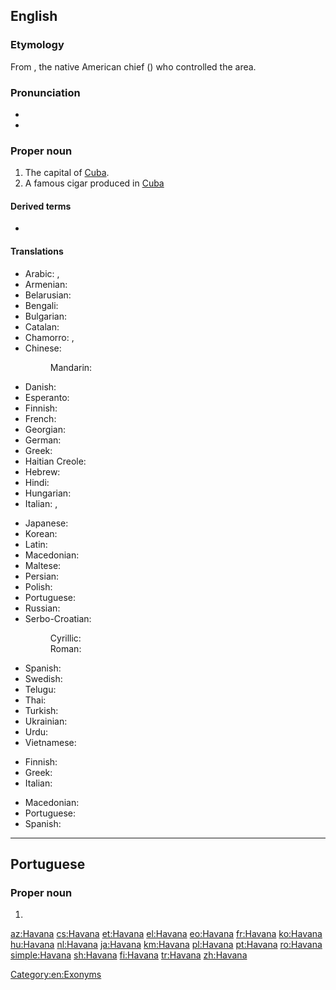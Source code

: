 ==English==
{{wikipedia}}

===Etymology===
From {{etyl|tnq|en}} {{w|Habaguanex}}, the native American chief ({{w|Cacique}}) who controlled the area.

===Pronunciation===
* {{IPA|/həˈvænə/|lang=en}}
* {{rhymes|ænə|lang=en}}

===Proper noun===
{{en-proper noun}}

# The capital of [[Cuba]].
# A famous cigar produced in [[Cuba]]

====Derived terms====
* {{l|en|Havanan}}

====Translations====
{{trans-top|capital}}
* Arabic: {{t|ar|هَافَانَا|f|tr=hafānā}}, {{t|ar|هَافَانَا|f|tr=havānā}}
* Armenian: {{t|hy|Հավանա}}
* Belarusian: {{t|be|Гавана|f|tr=Havána}}
* Bengali: {{t|bn|হাভানা|tr=havānā}}
* Bulgarian: {{t|bg|Хавана|f|tr=Havána}}
* Catalan: {{t|ca|L'Havana}}
* Chamorro: {{t|ch|english}}, {{t|ch|havanaea}}
* Chinese:
*: Mandarin: {{t+|cmn|哈瓦那|tr=Hāwǎnà|sc=Hani}}
* Danish: {{t|da|Havana}}
* Esperanto: {{t|eo|Havano}}
* Finnish: {{t+|fi|Havanna}}
* French: {{t+|fr|La Havane|f}}
* Georgian: {{t|ka|ჰავანა}}
* German: {{t+|de|Havanna|f}}
* Greek: {{t+|el|Αβάνα|f}}
* Haitian Creole: {{t|ht|La Avàn}}
* Hebrew: {{t|he|הוואנה}}
* Hindi: {{t+|hi|हवाना|tr=havānā}}
* Hungarian: {{t+|hu|Havanna}}
* Italian: {{t|it|L'Avana|f}}, {{t|it|L'Havana|f}}
{{trans-mid}}
* Japanese: {{t|ja|ハバナ|tr=Habana}}
* Korean: {{t|ko|아바나|tr=Abana|sc=Hang}}
* Latin: {{t|la|Avana}}
* Macedonian: {{t|mk|Хавана|f|tr=Havána}}
* Maltese: {{t|mt|Ħavana|alt=il-Ħavana}}
* Persian: {{t|fa|هاوانا|tr=Hâvânâ}}
* Polish: {{t+|pl|Hawana|f}}
* Portuguese: {{t+|pt|Havana|f}}
* Russian: {{t+|ru|Гава́на|f}}
* Serbo-Croatian:
*: Cyrillic: {{t|sh|Хавана|f|sc=Cyrl}}
*: Roman: {{t+|sh|Havana|f}}
* Spanish: {{t|es|la Habana|f}}
* Swedish: {{t+|sv|Havanna}}
* Telugu: {{t|te|హవానా}}
* Thai: {{t|th|ฮาวานา|tr=haawaanaa}}
* Turkish: {{t+|tr|Havana}}
* Ukrainian: {{t|uk|Гавана|f|tr=Havána}}
* Urdu: {{t|ur|ہوانا|tr=havānā}}
* Vietnamese: {{t|vi|La Habana}}
{{trans-bottom}}

{{trans-top|cigar}}
* Finnish: {{t|fi|havannalainen}}
* Greek: {{t|el|πούρα Αβάνας}}
* Italian: {{t+|it|avana|m}}
{{trans-mid}}
* Macedonian: {{t|mk|хаванска пура|f|tr=hávanska púra}}
* Portuguese: {{t|pt|havana|m}}
* Spanish: {{t+|es|habano|m}}
{{trans-bottom}}

{{topics|en|Cities in Cuba|Capital cities}}
[[Category:en:Exonyms]]

----

==Portuguese==

===Proper noun===
{{pt-proper noun|f}}

# {{place|pt|capital city|c/Cuba|t1=Havana}}

{{topics|pt|Cities in Cuba}}

[[az:Havana]]
[[cs:Havana]]
[[et:Havana]]
[[el:Havana]]
[[eo:Havana]]
[[fr:Havana]]
[[ko:Havana]]
[[hu:Havana]]
[[nl:Havana]]
[[ja:Havana]]
[[km:Havana]]
[[pl:Havana]]
[[pt:Havana]]
[[ro:Havana]]
[[simple:Havana]]
[[sh:Havana]]
[[fi:Havana]]
[[tr:Havana]]
[[zh:Havana]]